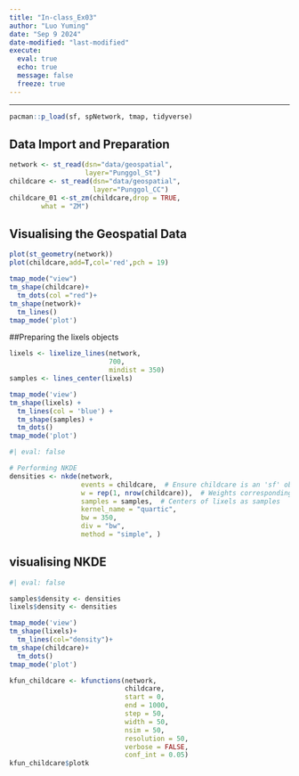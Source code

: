 ```yaml
---
title: "In-class_Ex03"
author: "Luo Yuming"
date: "Sep 9 2024"
date-modified: "last-modified"
execute: 
  eval: true
  echo: true
  message: false
  freeze: true
---
```


------------------------------------------------------------------------
```r
pacman::p_load(sf, spNetwork, tmap, tidyverse)
```
## Data Import and Preparation
```r
network <- st_read(dsn="data/geospatial", 
                   layer="Punggol_St")
childcare <- st_read(dsn="data/geospatial",
                     layer="Punggol_CC")
childcare_01 <-st_zm(childcare,drop = TRUE,
        what = "ZM")
```
## Visualising the Geospatial Data
```r

plot(st_geometry(network))
plot(childcare,add=T,col='red',pch = 19)
```

```r
tmap_mode("view")
tm_shape(childcare)+
  tm_dots(col ="red")+
tm_shape(network)+
  tm_lines()
tmap_mode('plot')
```
##Preparing the lixels objects
```r
lixels <- lixelize_lines(network, 
                         700, 
                         mindist = 350)
samples <- lines_center(lixels) 
```
```r
tmap_mode('view')
tm_shape(lixels) +
  tm_lines(col = 'blue') +
  tm_shape(samples) +
  tm_dots() 
tmap_mode('plot')
```
```r
#| eval: false

# Performing NKDE
densities <- nkde(network, 
                  events = childcare,  # Ensure childcare is an 'sf' object
                  w = rep(1, nrow(childcare)),  # Weights corresponding to each point in childcare
                  samples = samples,  # Centers of lixels as samples
                  kernel_name = "quartic",
                  bw = 350, 
                  div = "bw",
                  method = "simple", )
```
## visualising NKDE
```r
#| eval: false

samples$density <- densities
lixels$density <- densities

tmap_mode('view')
tm_shape(lixels)+
  tm_lines(col="density")+
tm_shape(childcare)+
  tm_dots()
tmap_mode('plot')
```
```r
kfun_childcare <- kfunctions(network, 
                             childcare,
                             start = 0, 
                             end = 1000, 
                             step = 50, 
                             width = 50, 
                             nsim = 50, 
                             resolution = 50,
                             verbose = FALSE, 
                             conf_int = 0.05)
kfun_childcare$plotk
```




